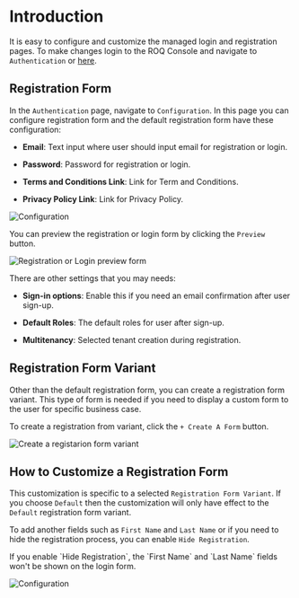 
# Introduction

It is easy to configure and customize the managed login and registration pages. To make changes login to the ROQ Console and navigate to `Authentication` or [here](https://console.roq.tech/settings/authentication-form/config).


## Registration Form

In the `Authentication` page, navigate to `Configuration`. In this page you can configure registration form and the default registration form have these configuration:

* **Email**: Text input where user should input email for registration or login.

* **Password**: Password for registration or login.

* **Terms and Conditions Link**: Link for Term and Conditions.

* **Privacy Policy Link**: Link for Privacy Policy.

![Configuration](/registration-form-default.png)

You can preview the registration or login form by clicking the `Preview` button.

![Registration or Login preview form](/registration-form-default-preview.png)

There are other settings that you may needs:

* **Sign-in options**: Enable this if you need an email confirmation after user sign-up.

* **Default Roles**: The default roles for user after sign-up.

* **Multitenancy**: Selected tenant creation during registration.

## Registration Form Variant

Other than the default registration form, you can create a registration form variant. This type of form is needed if you need to display a custom form to the user for specific business case.

To create a registration from variant, click the `+ Create A Form` button.

![Create a registarion form variant](/create-form-variant.png)

## How to Customize a Registration Form

This customization is specific to a selected `Registration Form Variant`. If you choose `Default` then the customization will only have effect to the `Default` registration form variant.

To add another fields such as `First Name` and `Last Name` or if you need to hide the registration process, you can enable `Hide Registration`.

<Callout type="info" emoji="ℹ️">
If you enable `Hide Registration`, the `First Name` and `Last Name` fields won't be shown on the login form.
</Callout>

![Configuration](/new-auth-configuration.png)

